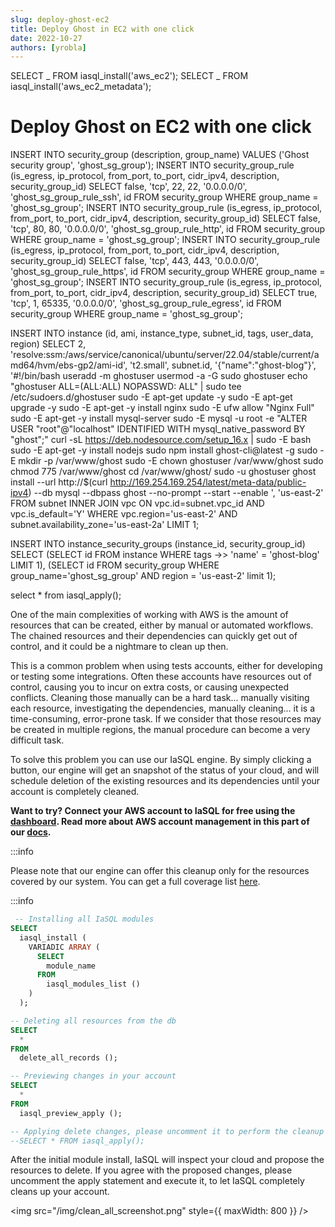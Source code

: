 ```yaml
---
slug: deploy-ghost-ec2
title: Deploy Ghost in EC2 with one click
date: 2022-10-27
authors: [yrobla]
---
```


SELECT _ FROM iasql_install('aws_ec2');
SELECT _ FROM iasql_install('aws_ec2_metadata');

# Deploy Ghost on EC2 with one click

INSERT INTO security_group (description, group_name) VALUES ('Ghost security group', 'ghost_sg_group');
INSERT INTO security_group_rule (is_egress, ip_protocol, from_port, to_port, cidr_ipv4, description, security_group_id)
SELECT false, 'tcp', 22, 22, '0.0.0.0/0', 'ghost_sg_group_rule_ssh', id FROM security_group WHERE group_name = 'ghost_sg_group';
INSERT INTO security_group_rule (is_egress, ip_protocol, from_port, to_port, cidr_ipv4, description, security_group_id)
SELECT false, 'tcp', 80, 80, '0.0.0.0/0', 'ghost_sg_group_rule_http', id FROM security_group WHERE group_name = 'ghost_sg_group';
INSERT INTO security_group_rule (is_egress, ip_protocol, from_port, to_port, cidr_ipv4, description, security_group_id)
SELECT false, 'tcp', 443, 443, '0.0.0.0/0', 'ghost_sg_group_rule_https', id FROM security_group WHERE group_name = 'ghost_sg_group';
INSERT INTO security_group_rule (is_egress, ip_protocol, from_port, to_port, cidr_ipv4, description, security_group_id)
SELECT true, 'tcp', 1, 65335, '0.0.0.0/0', 'ghost_sg_group_rule_egress', id FROM security_group WHERE group_name = 'ghost_sg_group';

INSERT INTO instance (id, ami, instance_type, subnet_id, tags, user_data, region)
SELECT 2, 'resolve:ssm:/aws/service/canonical/ubuntu/server/22.04/stable/current/amd64/hvm/ebs-gp2/ami-id', 't2.small', subnet.id, '{"name":"ghost-blog"}', '#!/bin/bash
useradd -m ghostuser
usermod -a -G sudo ghostuser
echo "ghostuser ALL=(ALL:ALL) NOPASSWD: ALL" | sudo tee /etc/sudoers.d/ghostuser
sudo -E apt-get update -y
sudo -E apt-get upgrade -y
sudo -E apt-get -y install nginx
sudo -E ufw allow "Nginx Full"
sudo -E apt-get -y install mysql-server
sudo -E mysql -u root -e "ALTER USER "root"@"localhost" IDENTIFIED WITH mysql_native_password BY "ghost";"
curl -sL https://deb.nodesource.com/setup_16.x | sudo -E bash
sudo -E apt-get -y install nodejs
sudo npm install ghost-cli@latest -g
sudo -E mkdir -p /var/www/ghost
sudo -E chown ghostuser /var/www/ghost
sudo chmod 775 /var/www/ghost
cd /var/www/ghost/
sudo -u ghostuser ghost install --url http://$(curl http://169.254.169.254/latest/meta-data/public-ipv4) --db mysql --dbpass ghost --no-prompt --start --enable
', 'us-east-2' FROM subnet INNER JOIN vpc ON vpc.id=subnet.vpc_id AND vpc.is_default='Y' WHERE vpc.region='us-east-2' AND subnet.availability_zone='us-east-2a' LIMIT 1;

INSERT INTO instance_security_groups (instance_id, security_group_id) SELECT
(SELECT id FROM instance WHERE tags ->> 'name' = 'ghost-blog' LIMIT 1),
(SELECT id FROM security_group WHERE group_name='ghost_sg_group' AND region = 'us-east-2' limit 1);

select \* from iasql_apply();

One of the main complexities of working with AWS is the amount of resources that can be created, either by manual or automated workflows. The chained resources and their dependencies can quickly get out of control,
and it could be a nightmare to clean up then.

This is a common problem when using tests accounts, either for developing or testing some integrations. Often these accounts have resources out of control, causing you to incur on extra costs, or causing unexpected conflicts.
Cleaning those manually can be a hard task... manually visiting each resource, investigating the dependencies, manually cleaning... it is a time-consuming, error-prone task. If we consider that those resources may be created in
multiple regions, the manual procedure can become a very difficult task.

To solve this problem you can use our IaSQL engine. By simply clicking a button, our engine will get an snapshot of the status of your cloud, and will schedule deletion of the existing resources and its dependencies until your account is completely cleaned.

**Want to try? Connect your AWS account to IaSQL for free using the [dashboard](https://iasql.com). Read more about AWS account management in this part of our [docs](https://iasql.com/docs/aws/).**

:::info

Please note that our engine can offer this cleanup only for the resources covered by our system. You can get a full coverage list <a href="https://github.com/iasql/iasql-engine#aws-services-with-significant-api-coverage">here</a>.

:::info

```sql TheButton[AWS account cleanup]="Clean your AWS Account"
 -- Installing all IaSQL modules
SELECT
  iasql_install (
    VARIADIC ARRAY (
      SELECT
        module_name
      FROM
        iasql_modules_list ()
    )
  );

-- Deleting all resources from the db
SELECT
  *
FROM
  delete_all_records ();

-- Previewing changes in your account
SELECT
  *
FROM
  iasql_preview_apply ();

-- Applying delete changes, please uncomment it to perform the cleanup
--SELECT * FROM iasql_apply();
```

After the initial module install, IaSQL will inspect your cloud and propose the resources to delete.
If you agree with the proposed changes, please uncomment the apply statement and execute it, to let IaSQL completely cleans up your account.

<img src="/img/clean_all_screenshot.png" style={{ maxWidth: 800 }} />
